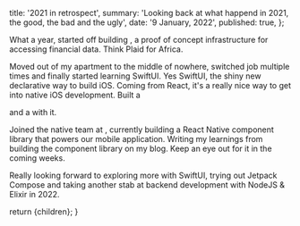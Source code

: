 
  title: '2021 in retrospect',
  summary: 'Looking back at what happend in 2021, the good, the bad and the ugly',
  date: '9 January, 2022',
  published: true,
};

What a year, started off building <MagicLink invertColor text="Brank" url="https://withbrank.com" />,
a proof of concept infrastructure for accessing financial data. Think Plaid for Africa.

Moved out of my apartment to the middle of nowhere, switched job multiple times and finally started learning SwiftUI.
Yes SwiftUI, the shiny new declarative way to build iOS. Coming from React, it's a really nice way to get into native iOS development.
Built a <MagicLink invertColor text="CashApp clone" url="https://github.com/casprine/cashapp"/>

and a <MagicLink invertColor text="Clubhouse UI clone" url="https://github.com/casprine/clubhouse-clone" /> with it.

Joined the native team at <MagicLink invertColor text="ChipperCash" url="https://chippercash.com/" />,
currently building a React Native component library that powers our mobile application.
Writing my learnings from building the component library on my blog. Keep an eye out for it in the coming weeks.

Really looking forward to exploring more with SwiftUI, trying out Jetpack Compose and taking another stab at backend development with NodeJS & Elixir in 2022.

  return <WritingLayout meta={meta}>{children}</WritingLayout>;
}
